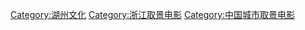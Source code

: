 [[Category:湖州文化|Category:湖州文化]]
[[Category:浙江取景电影|Category:浙江取景电影]]
[[Category:中国城市取景电影|Category:中国城市取景电影]]